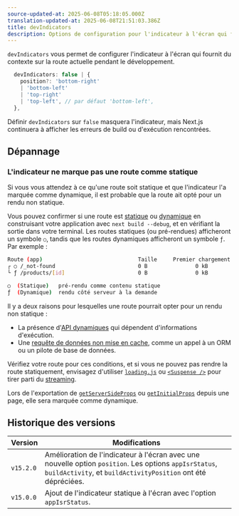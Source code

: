 ```yaml
---
source-updated-at: 2025-06-08T05:18:05.000Z
translation-updated-at: 2025-06-08T21:51:03.386Z
title: devIndicators
description: Options de configuration pour l'indicateur à l'écran qui fournit du contexte sur la route actuelle pendant le développement.
---
```


`devIndicators` vous permet de configurer l'indicateur à l'écran qui fournit du contexte sur la route actuelle pendant le développement.

```ts filename="Types"
  devIndicators: false | {
    position?: 'bottom-right'
    | 'bottom-left'
    | 'top-right'
    | 'top-left', // par défaut 'bottom-left',
  },
```

Définir `devIndicators` sur `false` masquera l'indicateur, mais Next.js continuera à afficher les erreurs de build ou d'exécution rencontrées.

## Dépannage

### L'indicateur ne marque pas une route comme statique

Si vous vous attendez à ce qu'une route soit statique et que l'indicateur l'a marquée comme dynamique, il est probable que la route ait opté pour un rendu non statique.

Vous pouvez confirmer si une route est [statique](/docs/app/getting-started/partial-prerendering#static-rendering) ou [dynamique](/docs/app/getting-started/partial-prerendering#dynamic-rendering) en construisant votre application avec `next build --debug`, et en vérifiant la sortie dans votre terminal. Les routes statiques (ou pré-rendues) afficheront un symbole `○`, tandis que les routes dynamiques afficheront un symbole `ƒ`. Par exemple :

```bash filename="Sortie du build"
Route (app)                              Taille     Premier chargement JS
┌ ○ /_not-found                          0 B               0 kB
└ ƒ /products/[id]                       0 B               0 kB

○  (Statique)   pré-rendu comme contenu statique
ƒ  (Dynamique)  rendu côté serveur à la demande
```

<AppOnly>

Il y a deux raisons pour lesquelles une route pourrait opter pour un rendu non statique :

- La présence d'[API dynamiques](/docs/app/getting-started/partial-prerendering#dynamic-rendering) qui dépendent d'informations d'exécution.
- Une [requête de données non mise en cache](/docs/app/getting-started/fetching-data), comme un appel à un ORM ou un pilote de base de données.

Vérifiez votre route pour ces conditions, et si vous ne pouvez pas rendre la route statiquement, envisagez d'utiliser [`loading.js`](/docs/app/api-reference/file-conventions/loading) ou [`<Suspense />`](https://react.dev/reference/react/Suspense) pour tirer parti du [streaming](/docs/app/getting-started/linking-and-navigating#streaming).

</AppOnly>

<PagesOnly>

Lors de l'exportation de [`getServerSideProps`](/docs/pages/building-your-application/data-fetching/get-server-side-props) ou [`getInitialProps`](/docs/pages/api-reference/functions/get-initial-props) depuis une page, elle sera marquée comme dynamique.

</PagesOnly>

## Historique des versions

| Version   | Modifications                                                                                                                                             |
| --------- | --------------------------------------------------------------------------------------------------------------------------------------------------- |
| `v15.2.0` | Amélioration de l'indicateur à l'écran avec une nouvelle option `position`. Les options `appIsrStatus`, `buildActivity`, et `buildActivityPosition` ont été dépréciées. |
| `v15.0.0` | Ajout de l'indicateur statique à l'écran avec l'option `appIsrStatus`.                                                                                        |